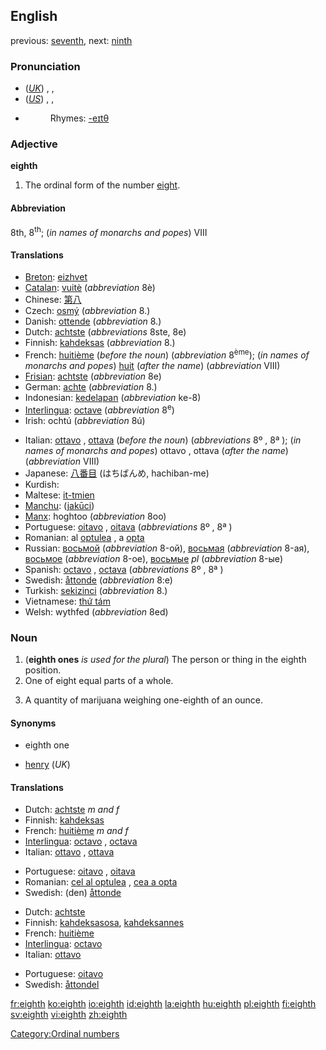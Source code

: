 ==English==
previous: [[seventh]], next: [[ninth]]

===Pronunciation===
*(''[[Received Pronunciation|UK]]'') {{AHD|ātth}}, {{IPA|/eɪtθ/}}, {{SAMPA|/eItT/}}
*(''[[General American|US]]'') {{AHD|ātth}}, {{IPA|/eɪtθ/, /eɪθ/}},  {{SAMPA|/eItT/, /eIT/}}
*{{audio|en-us-eighth.ogg|Audio (US)}}
*:Rhymes: [[Rhymes:English:-eɪtθ|-eɪtθ]]

===Adjective===
'''eighth'''

# The ordinal form of the number [[eight]].

====Abbreviation====
8th, 8<sup>th</sup>; (''in names of monarchs and popes'') VIII

====Translations====
{{top}}
*[[Breton]]: [[eizhvet]]
*[[Catalan]]: [[vuitè]] (''abbreviation'' 8è)
*Chinese: [[第八]]
*Czech: [[osmý]] (''abbreviation'' 8.)
*Danish: [[ottende]] (''abbreviation'' 8.)
*Dutch: [[achtste]] (''abbreviations'' 8ste, 8e)
*Finnish: [[kahdeksas]] (''abbreviation'' 8.)
*French: [[huitième]] (''before the noun'') (''abbreviation'' 8<sup>ème</sup>); (''in names of monarchs and popes'') [[huit]] (''after the name'') (''abbreviation'' VIII)
*[[Frisian]]: [[achtste]] (''abbreviation'' 8e)
*German: [[achte]] (''abbreviation'' 8.)
*Indonesian: [[kedelapan]] (''abbreviation'' ke-8)
*[[Interlingua]]: [[octave]] (''abbreviation'' 8<sup>e</sup>)
*Irish: ochtú (''abbreviation'' 8ú)
{{mid}}
*Italian: [[ottavo]] {{m}}, [[ottava]] {{f}} (''before the noun'') (''abbreviations'' 8º {{m}}, 8ª {{f}}); (''in names of monarchs and popes'') ottavo {{m}}, ottava {{f}} (''after the name'') (''abbreviation'' VIII)
*Japanese: [[八番目]] (はちばんめ, hachiban-me)
*Kurdish: {{KUchar|[[هه‌شته‌م]]}}
*Maltese: [[it-tmien]]
*[[Manchu]]: ([[jakūci]])
*[[Manx]]: hoghtoo (''abbreviation'' 8oo)
*Portuguese: [[oitavo]] {{m}}, [[oitava]] {{f}} (''abbreviations'' 8º {{m}}, 8ª {{f}})
*Romanian: al [[optulea]] {{m}}, a [[opta]] {{f}}
*Russian: [[восьмой]] {{m}} (''abbreviation'' 8-ой), [[восьмая]] {{f}} (''abbreviation'' 8-ая), [[восьмое]] {{n}} (''abbreviation'' 8-ое), [[восьмые]] ''pl'' (''abbreviation'' 8-ые)
*Spanish: [[octavo]] {{m}}, [[octava]] {{f}} (''abbreviations'' 8º {{m}}, 8ª {{f}})
*Swedish: [[åttonde]] (''abbreviation'' 8:e)
*Turkish: [[sekizinci]] (''abbreviation'' 8.)
*Vietnamese: [[thứ tám]]
*Welsh: wythfed (''abbreviation'' 8ed)
{{bottom}}

===Noun===
{{en-noun}}

# ('''eighth ones''' ''is used for the plural'') The person or thing in the eighth position.
# One of eight equal parts of a whole.
# {{slang}} A quantity of marijuana weighing one-eighth of an ounce.

====Synonyms====
*{{i-c|person or thing in the eighth position}} eighth one
*{{i-c|one-eighth of an ounce of marijuana}} [[henry]] (''UK'')

====Translations====
{{trans-top|person or thing in the eighth position}}
*Dutch: [[achtste]] ''m and f''
*Finnish: [[kahdeksas]]
*French: [[huitième]] ''m and f''
*[[Interlingua]]: [[octavo]] {{m}}, [[octava]] {{f}}
*Italian: [[ottavo]] {{m}}, [[ottava]] {{f}}
{{trans-mid}}
*Portuguese: [[oitavo]] {{m}}, [[oitava]] {{f}}
*Romanian: [[cel al optulea]] {{m}}, [[cea a opta]] {{f}}
*Swedish: (den) [[åttonde]] {{c}}
{{trans-bottom}}

{{trans-top|one of eight equal parts of a whole}}
*Dutch: [[achtste]] {{n}}
*Finnish: [[kahdeksasosa]], [[kahdeksannes]]
*French: [[huitième]] {{m}}
*[[Interlingua]]: [[octavo]]
*Italian: [[ottavo]] {{m}}
{{trans-mid}}
*Portuguese: [[oitavo]] {{m}}
*Swedish: [[åttondel]] {{c}}
{{trans-bottom}}

{{trans-top|slang: a quantity of marijuana weighing one-eighth of an ounce}}
{{trans-mid}}
{{trans-bottom}}

[[Category:Ordinal numbers]]

[[fr:eighth]]
[[ko:eighth]]
[[io:eighth]]
[[id:eighth]]
[[la:eighth]]
[[hu:eighth]]
[[pl:eighth]]
[[fi:eighth]]
[[sv:eighth]]
[[vi:eighth]]
[[zh:eighth]]